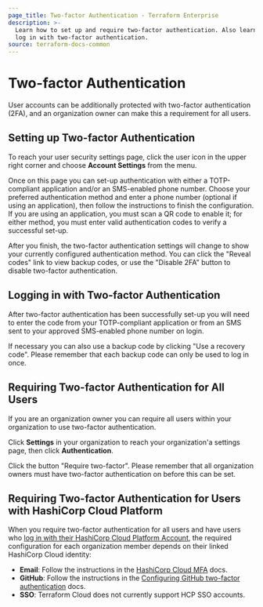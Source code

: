 ```yaml
---
page_title: Two-factor Authentication - Terraform Enterprise
description: >-
  Learn how to set up and require two-factor authentication. Also learn how to
  log in with two-factor authentication.
source: terraform-docs-common
---
```


# Two-factor Authentication

User accounts can be additionally protected with two-factor authentication (2FA), and an organization owner can make this a requirement for all users.

[permissions-citation]: #intentionally-unused---keep-for-maintainers

## Setting up Two-factor Authentication

To reach your user security settings page, click the user icon in the upper right corner and choose **Account Settings** from the menu.

Once on this page you can set-up authentication with either a TOTP-compliant application and/or an SMS-enabled phone number. Choose your preferred authentication method and enter a phone number (optional if using an application), then follow the instructions to finish the configuration. If you are using an application, you must scan a QR code to enable it; for either method, you must enter valid authentication codes to verify a successful set-up.

After you finish, the two-factor authentication settings will change to show your currently configured authentication method. You can click the "Reveal codes" link to view backup codes, or use the "Disable 2FA" button to disable two-factor authentication.

## Logging in with Two-factor Authentication

After two-factor authentication has been successfully set-up you will need to enter the code from your TOTP-compliant application or from an SMS sent to your approved SMS-enabled phone number on login.

If necessary you can also use a backup code by clicking "Use a recovery code". Please remember that each backup code can only be used to log in once.

## Requiring Two-factor Authentication for All Users

If you are an organization owner you can require all users within your organization to use two-factor authentication.

[permissions-citation]: #intentionally-unused---keep-for-maintainers

Click **Settings** in your organization to reach your organization'a settings page, then click **Authentication**.

Click the button "Require two-factor". Please remember that all organization owners must have two-factor authentication on before this can be set.

## Requiring Two-factor Authentication for Users with HashiCorp Cloud Platform

When you require two-factor authentication for all users and have users who [log in with their HashiCorp Cloud Platform Account](/terraform/enterprise/users-teams-organizations/users#log-in-with-your-hashicorp-cloud-platform-account), the required configuration for each organization member depends on their linked HashiCorp Cloud identity:

-   **Email**: Follow the instructions in the [HashiCorp Cloud MFA](/hcp/docs/hcp/admin/iam/mfa) docs.
-   **GitHub**: Follow the instructions in the [Configuring GitHub two-factor authentication](https://docs.github.com/en/authentication/securing-your-account-with-two-factor-authentication-2fa/configuring-two-factor-authentication) docs.
-   **SSO**: Terraform Cloud does not currently support HCP SSO accounts.  

